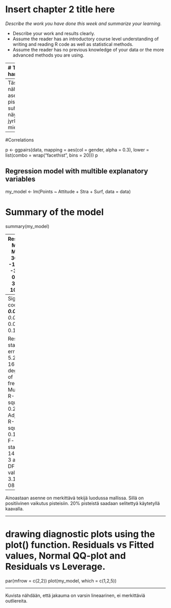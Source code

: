# Insert chapter 2 title here

*Describe the work you have done this week and summarize your learning.*

- Describe your work and results clearly. 
- Assume the reader has an introductory course level understanding of writing and reading R code as well as statistical methods.
- Assume the reader has no previous knowledge of your data or the more advanced methods you are using.

---
# Toinen harjoitus

__DATA tuonti__
data <- read.csv("learing_2019.csv")

#Summary
summary(data)

#Access ggplot and GGally
library(ggplot2)
install.packages("ggplot2")
library(GGally)
install.packages("GGally")

#Creating graphics
p1 <- ggplot(data, aes(x = Attitude, y = Points, col = gender))

#and fitting linear model
p2 <- p1 + geom_point() + geom_smooth(method = "lm")
p2
---
Tässä nähdään asenteen ja pisteiden suhde, joka näyttäytyy jyrkemmältä miehillä. 

---
#Correlations

p <- ggpairs(data, mapping = aes(col = gender, alpha = 0.3), lower = list(combo = wrap("facethist", bins = 20)))
p
     
## Regression model with multible explanatory variables
my_model <- lm(Points ~ Attitude + Stra + Surf, data = data)

# Summary of the model
summary(my_model)

---
Residuals:
     Min       1Q   Median       3Q      Max 
-17.1550  -3.4346   0.5156   3.6401  10.8952 

Coefficients:
            Estimate Std. Error t value Pr(>|t|)    
(Intercept) 11.01711    3.68375   2.991  0.00322 ** 
Attitude     0.33952    0.05741   5.913 1.93e-08 ***
Stra         0.85313    0.54159   1.575  0.11716    
Surf        -0.58607    0.80138  -0.731  0.46563    
---
Signif. codes:  0 ‘***’ 0.001 ‘**’ 0.01 ‘*’ 0.05 ‘.’ 0.1 ‘ ’ 1

Residual standard error: 5.296 on 162 degrees of freedom
Multiple R-squared:  0.2074,	Adjusted R-squared:  0.1927 
F-statistic: 14.13 on 3 and 162 DF,  p-value: 3.156e-08

---
Ainoastaan asenne on merkittävä tekijä luodussa mallissa. Sillä on positiivinen vaikutus pisteisiin. 20% pisteistä saadaan selitettyä käytetyllä kaavalla. 

---

# drawing diagnostic plots using the plot() function. Residuals vs Fitted values, Normal QQ-plot and Residuals vs Leverage.
par(mfrow = c(2,2))
plot(my_model, which = c(1,2,5))

---
Kuvista nähdään, että jakauma on varsin lineaarinen, ei merkittäviä outliereita.

     